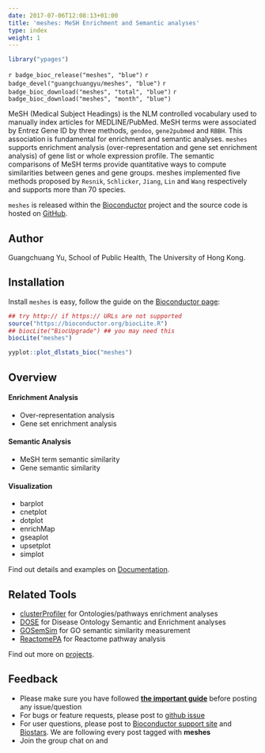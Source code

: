 ```yaml
---
date: 2017-07-06T12:08:13+01:00
title: 'meshes: MeSH Enrichment and Semantic analyses'
type: index
weight: 1
---
```




<link rel="stylesheet" href="https://guangchuangyu.github.io/css/font-awesome.min.css">
<link rel="stylesheet" href="https://guangchuangyu.github.io/css/academicons.min.css">

```r
library("ypages")
```

`r badge_bioc_release("meshes", "blue")`
`r badge_devel("guangchuangyu/meshes", "blue")`
`r badge_bioc_download("meshes", "total", "blue")`
`r badge_bioc_download("meshes", "month", "blue")`


MeSH (Medical Subject Headings) is the NLM controlled vocabulary used to manually index articles for MEDLINE/PubMed.
MeSH terms were associated by Entrez Gene ID by three methods, `gendoo`, `gene2pubmed` and `RBBH`.
This association is fundamental for enrichment and semantic analyses.
`meshes` supports enrichment analysis (over-representation and gene set enrichment analysis) of gene list or whole expression profile.
The semantic comparisons of MeSH terms provide quantitative ways to
compute similarities between genes and gene groups. meshes implemented five
methods proposed by `Resnik`, `Schlicker`, `Jiang`, `Lin` and `Wang` respectively and
supports more than 70 species.

`meshes` is released within the [Bioconductor](https://bioconductor.org/packages/meshes/) project and the source code is hosted on <a href="https://github.com/GuangchuangYu/meshes"><i class="fa fa-github fa-lg"></i> GitHub</a>.


## <i class="fa fa-user"></i> Author

Guangchuang Yu, School of Public Health, The University of Hong Kong.

<a href="https://twitter.com/guangchuangyu"><i class="fa fa-twitter fa-3x"></i></a>
<a href="https://guangchuangyu.github.io/blog_images/biobabble.jpg"><i class="fa fa-wechat fa-3x"></i></a>
<a href="https://www.ncbi.nlm.nih.gov/pubmed/?term=Guangchuang+Yu[Author+-+Full]"><i class="ai ai-pubmed ai-3x"></i></a>
<a href="https://scholar.google.com.hk/citations?user=DO5oG40AAAAJ&hl=en"><i class="ai ai-google-scholar ai-3x"></i></a>
<a href="https://orcid.org/0000-0002-6485-8781"><i class="ai ai-orcid ai-3x"></i></a>
<a href="https://impactstory.org/u/0000-0002-6485-8781"><i class="ai ai-impactstory ai-3x"></i></a>


## <i class="fa fa-download"></i> Installation

Install `meshes` is easy, follow the guide on the [Bioconductor page](https://bioconductor.org/packages/meshes/):

```r
## try http:// if https:// URLs are not supported
source("https://bioconductor.org/biocLite.R")
## biocLite("BiocUpgrade") ## you may need this
biocLite("meshes")
```

```r
yyplot::plot_dlstats_bioc("meshes")
```

## <i class="fa fa-cogs"></i> Overview

#### <i class="fa fa-angle-double-right"></i> Enrichment Analysis

+ Over-representation analysis
+ Gene set enrichment analysis

#### <i class="fa fa-angle-double-right"></i> Semantic Analysis

+ MeSH term semantic similarity
+ Gene semantic similarity

#### <i class="fa fa-angle-double-right"></i> Visualization

+ barplot
+ cnetplot
+ dotplot
+ enrichMap
+ gseaplot
+ upsetplot
+ simplot


<i class="fa fa-hand-o-right"></i> Find out details and examples on <i class="fa fa-book"></i> [Documentation](https://guangchuangyu.github.io/meshes/documentation/).

## <i class="fa fa-wrench"></i> Related Tools

<ul class="fa-ul">
<li><i class="fa-li fa fa-angle-double-right"></i><a href="https://guangchuangyu.github.io/clusterProfiler">clusterProfiler</a> for Ontologies/pathways enrichment analyses</li>
<li><i class="fa-li fa fa-angle-double-right"></i><a href="https://guangchuangyu.github.io/DOSE">DOSE</a> for Disease Ontology Semantic and Enrichment analyses</li>
<li><i class="fa-li fa fa-angle-double-right"></i><a href="https://guangchuangyu.github.io/GOSemSim">GOSemSim</a> for GO semantic similarity measurement</li>
<li><i class="fa-li fa fa-angle-double-right"></i><a href="https://guangchuangyu.github.io/ReactomePA">ReactomePA</a> for Reactome pathway analysis</li>
</ul>

<i class="fa fa-hand-o-right"></i> Find out more on [projects](https://guangchuangyu.github.io/#projects).


## <i class="fa fa-comment"></i> Feedback
<ul class="fa-ul">
<li><i class="fa-li fa fa-hand-o-right"></i> Please make sure you have followed <a href="https://guangchuangyu.github.io/2016/07/how-to-bug-author/"><strong>the important guide</strong></a> before posting any issue/question</li>
<li><i class="fa-li fa fa-bug"></i> For bugs or feature requests, please post to <i class="fa fa-github-alt"></i> [github issue](https://github.com/GuangchuangYu/meshes/issues)</li>
<li><i class="fa-li fa fa-question"></i>  For user questions, please post to [Bioconductor support site](https://support.bioconductor.org/) and [Biostars](https://www.biostars.org/). We are following every post tagged with **meshes**</li>
<li><i class="fa-li fa fa-commenting"></i> Join the group chat on <a href="https://twitter.com/hashtag/meshes"><i class="fa fa-twitter fa-lg"></i></a> and <a href="http://huati.weibo.com/k/meshes"><i class="fa fa-weibo fa-lg"></i></a></li>
</ul>
